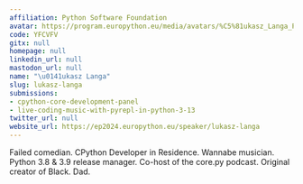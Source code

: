 ```yaml
---
affiliation: Python Software Foundation
avatar: https://program.europython.eu/media/avatars/%C5%81ukasz_Langa_Portret_2021.10_Prawy_profil_VNI4Aj1.jpeg
code: YFCVFV
gitx: null
homepage: null
linkedin_url: null
mastodon_url: null
name: "\u0141ukasz Langa"
slug: lukasz-langa
submissions:
- cpython-core-development-panel
- live-coding-music-with-pyrepl-in-python-3-13
twitter_url: null
website_url: https://ep2024.europython.eu/speaker/lukasz-langa
---
```


Failed comedian. CPython Developer in Residence. Wannabe musician. Python 3.8 & 3.9 release manager. Co-host of the core.py podcast. Original creator of Black. Dad.
